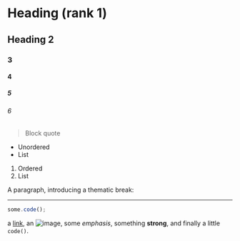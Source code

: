 # Heading (rank 1)

## Heading 2

### 3

#### 4

##### 5

###### 6

> Block quote

- Unordered
- List

1. Ordered
2. List

A paragraph, introducing a thematic break:

---

```js
some.code();
```

a [link](https://example.com), an ![image](/images/logo.svg), some _emphasis_,
something **strong**, and finally a little `code()`.
